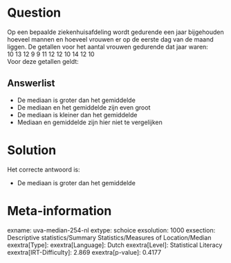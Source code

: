 Question
========

Op een bepaalde ziekenhuisafdeling wordt gedurende een jaar bijgehouden
hoeveel mannen en hoeveel vrouwen er op de eerste dag van de maand
liggen. De getallen voor het aantal vrouwen gedurende dat jaar waren:\
10 13 12 9 9 11 12 12 10 14 12 10\
Voor deze getallen geldt:

Answerlist
----------

* De mediaan is groter dan het gemiddelde
* De mediaan en het gemiddelde zijn even groot
* De mediaan is kleiner dan het gemiddelde
* Mediaan en gemiddelde zijn hier niet te vergelijken

Solution
========

Het correcte antwoord is: 

* De mediaan is groter dan het gemiddelde

Meta-information
================
exname: uva-median-254-nl
extype: schoice
exsolution: 1000
exsection: Descriptive statistics/Summary Statistics/Measures of Location/Median
exextra[Type]: 
exextra[Language]: Dutch
exextra[Level]: Statistical Literacy
exextra[IRT-Difficulty]: 2.869
exextra[p-value]: 0.4177
